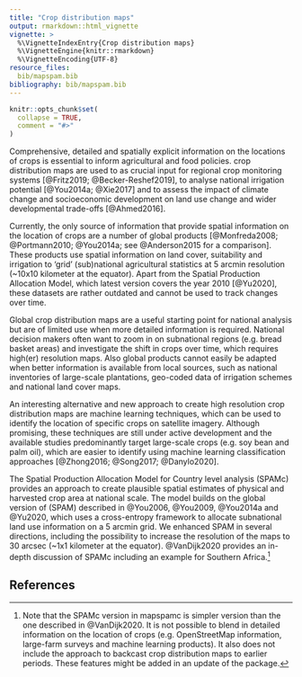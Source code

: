 ```yaml
---
title: "Crop distribution maps"
output: rmarkdown::html_vignette
vignette: >
  %\VignetteIndexEntry{Crop distribution maps}
  %\VignetteEngine{knitr::rmarkdown}
  %\VignetteEncoding{UTF-8}
resource_files:
  bib/mapspam.bib
bibliography: bib/mapspam.bib
---
```


```r
knitr::opts_chunk$set(
  collapse = TRUE,
  comment = "#>"
)
```

Comprehensive, detailed and spatially explicit information on the locations of crops is essential to inform agricultural and food policies. crop distribution maps are used to as crucial input for regional crop monitoring systems [@Fritz2019; @Becker-Reshef2019], to analyse national irrigation potential [@You2014a; @Xie2017] and to assess the impact of climate change and socioeconomic development on land use change and wider developmental trade-offs [@Ahmed2016].

Currently, the only source of information that provide spatial information on the location of crops are a number of global products [@Monfreda2008; @Portmann2010; @You2014a; see @Anderson2015 for a comparison]. These products use spatial information on land cover, suitability and irrigation to 'grid' (sub)national agricultural statistics at 5 arcmin resolution (~10x10 kilometer at the equator). Apart from the Spatial Production Allocation Model, which latest version covers the year 2010 [@Yu2020], these datasets are rather outdated and cannot be used to track changes over time.

Global crop distribution maps are a useful starting point for national analysis but are of limited use when more detailed information is required. National decision makers often want to zoom in on subnational regions (e.g. bread basket areas) and investigate the shift in crops over time, which requires high(er) resolution maps. Also global products cannot easily be adapted when better information is available from local sources, such as national inventories of large-scale plantations, geo-coded data of irrigation schemes and national land cover maps. 

An interesting alternative and new approach to create high resolution crop distribution maps are machine learning techniques, which can be used to identify the location of specific crops on satellite imagery. Although promising, these techniques are still under active development and the available studies predominantly target large-scale crops (e.g. soy bean and palm oil), which are easier to identify using machine learning classification approaches [@Zhong2016; @Song2017; @Danylo2020]. 

The Spatial Production Allocation Model for Country level analysis (SPAMc) provides an approach to create plausible spatial estimates of physical and harvested crop area at national scale. The model builds on the global version of (SPAM) described in @You2006, @You2009, @You2014a and @Yu2020, which uses a cross-entropy framework to allocate subnational land use information on a 5 arcmin  grid. We enhanced SPAM in several directions, including the possibility to increase the resolution of the maps to 30 arcsec (~1x1 kilometer at the equator). @VanDijk2020 provides an in-depth discussion of SPAMc including an example for Southern Africa.^[Note that the SPAMc version in mapspamc is simpler version than the one described in @VanDijk2020. It is not possible to blend in detailed information on the location of crops (e.g. OpenStreetMap information, large-farm surveys and machine learning products). It also does not include the approach to backcast crop distribution maps to earlier periods. These features might be added in an update of the package.]
  

## References
